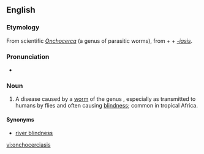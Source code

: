 ==English==

===Etymology===
From scientific {{etyl|la}} ''[[Onchocerca]]'' (a genus of parasitic worms), from {{etyl|grc}} {{term|ὄγκος||barb|tr=onkos|lang=grc}} + {{term|κέρκος||tail|tr=kerkos|lang=grc}} + ''[[-iasis]]''.

===Pronunciation===
* {{IPA|/ɒŋkəsɜːˈkaɪəsɪs/}}

===Noun===
{{en-noun|onchocerciases|-}}

# {{medicine}} A disease caused by a [[worm]] of the genus {{taxlink|Onchocerca|genus}}, especially as transmitted to humans by flies and often causing [[blindness]]; common in tropical Africa.

====Synonyms====
* [[river blindness]]

[[vi:onchocerciasis]]